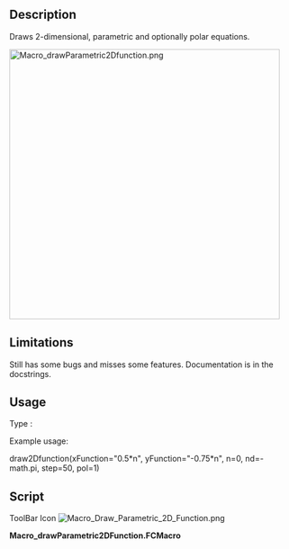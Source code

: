 <languages/>
<translate>
<!--T:1-->
{{Macro
|Name=Macro Draw Parametric 2D Function
|Icon=Macro_Draw_Parametric_2D_Function.png
|Description=Draws 2-dimensional, parametric and optionally polar equations.
|Author=T4b
|Version=2.0
|Date=2012-08-30
|FCVersion=All
|Download=[https://www.freecadweb.org/wiki/images/0/03/Macro_Draw_Parametric_2D_Function.png ToolBar Icon]
}}

==Description== <!--T:2-->
Draws 2-dimensional, parametric and optionally polar equations.

<!--T:3-->
[[Image:Macro_drawParametric2Dfunction.png|480px]]
{{Caption|DrawParametric2DFunction}}

==Limitations== <!--T:4-->
Still has some bugs and misses some features. Documentation is in the docstrings.

==Usage== <!--T:5-->
Type :


<!--T:6-->
Example usage:

</translate>
draw2Dfunction(xFunction="0.5*n", yFunction="-0.75*n", n=0, nd=-math.pi, step=50, pol=1)
<translate>

==Script== <!--T:8-->
</translate>

ToolBar Icon [[Image:Macro_Draw_Parametric_2D_Function.png]]

'''Macro_drawParametric2DFunction.FCMacro'''

{{MacroCode|code=

import FreeCAD, FreeCADGui, Part
import math

def evalFunction(suppliedFunction, n):
	"""This function uses eval to evaluate suppliedFunction.
	
	It does in no way check whether suppliedFunction is evil, thus it is itself evil!
	"""
	return eval(suppliedFunction)

def draw2Dfunction(xFunction="n", yFunction="n", n=-5, nd=10, step=10, z=0, pol=0):
	"""Draws 2-dimensional mathemathical functions
	
	The function is drawn for n's between n and n+nd, in steps of 1/step, on the z-coordinate z.
	Equations for x and y can be given (xFunction and yFunction arguments), they default to n.
	
	If pol=1 then x is interpreted as r and y is interpreted as t.
	"""
	nStart=n
	while math.fabs(n-nd)-1.0/step>0:
		print( "n: " + str(n))
		x=evalFunction(xFunction, n)
		y=evalFunction(yFunction, n)
		nNext=n+math.copysign(1,nd-n)/step 
		print( "nNext: " + str(nNext))
		xNext=evalFunction(xFunction, nNext)
		yNext=evalFunction(yFunction, nNext)
		if pol==0:
			nextSeg=(x,y,z),(xNext,yNext,z)
		else:
			nextSeg=(x*math.cos(y),x*math.sin(y),z),(xNext*math.cos(yNext),xNext*math.sin(yNext),z)
		print( "nextSeg: " + str(nextSeg))
		nomme=Part.makeLine(*nextSeg)
		if n==nStart:
			WWire=Part.Wire([nomme])
		else:
			WWire=Part.Wire([WWire,nomme])
		n=nNext
	Part.show(WWire)
#Example usage:
draw2Dfunction(xFunction="0.5*n", yFunction="-0.75*n", n=0, nd=-math.pi, step=50, pol=1)

}}